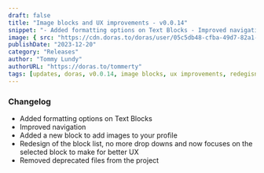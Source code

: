 ```yaml
---
draft: false
title: "Image blocks and UX improvements - v0.0.14"
snippet: "- Added formatting options on Text Blocks - Improved navigation - Added a new block to add images to your profile - Redesign of the block list, no more drop downs and now focuses on the selected block to make for better UX - Removed deprecated files from the project"
image: { src: "https://cdn.doras.to/doras/user/05c5db48-cfba-49d7-82a1-5b4a3751aa40-0.5804055978205598.webp", alt: "Doras logo" }
publishDate: "2023-12-20"
category: "Releases"
author: "Tommy Lundy"
authorURL: "https://doras.to/tommerty"
tags: [updates, doras, v0.0.14, image blocks, ux improvements, redegisn, text formatting]
---
```




### Changelog
- Added formatting options on Text Blocks
- Improved navigation
- Added a new block to add images to your profile
- Redesign of the block list, no more drop downs and now focuses on the selected block to make for better UX
- Removed deprecated files from the project